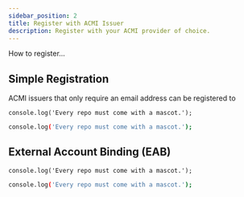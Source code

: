 ---
sidebar_position: 2
title: Register with ACMI Issuer
description: Register with your ACMI provider of choice.
---


How to register...

## Simple Registration

ACMI issuers that only require an email address can be registered to 

<Tabs groupId="console-type">
  <TabItem value="ps" label="Powershell Core">

```
console.log('Every repo must come with a mascot.');
```
  </TabItem>
  <TabItem value="bash" label="Bash">

```bash
console.log('Every repo must come with a mascot.');
```
  </TabItem>
</Tabs>

## External Account Binding (EAB)

<Tabs groupId="console-type">
  <TabItem value="ps" label="Powershell Core">

```
console.log('Every repo must come with a mascot.');
```
  </TabItem>
  <TabItem value="bash" label="Bash">

```bash
console.log('Every repo must come with a mascot.');
```
  </TabItem>
</Tabs>
